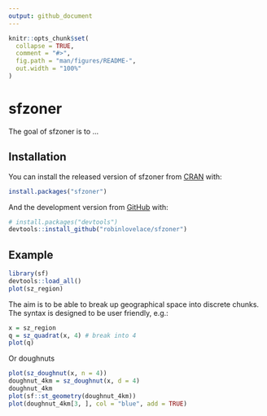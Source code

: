 ```yaml
---
output: github_document
---
```


<!-- README.md is generated from README.Rmd. Please edit that file -->

```r
knitr::opts_chunk$set(
  collapse = TRUE,
  comment = "#>",
  fig.path = "man/figures/README-",
  out.width = "100%"
)
```

# sfzoner

<!-- badges: start -->
<!-- badges: end -->

The goal of sfzoner is to ...

## Installation

You can install the released version of sfzoner from [CRAN](https://CRAN.R-project.org) with:

``` r
install.packages("sfzoner")
```

And the development version from [GitHub](https://github.com/) with:

``` r
# install.packages("devtools")
devtools::install_github("robinlovelace/sfzoner")
```

## Example

```r
library(sf)
devtools::load_all()
plot(sz_region)
```

The aim is to be able to break up geographical space into discrete chunks.
The syntax is designed to be user friendly, e.g.:

```r
x = sz_region
q = sz_quadrat(x, 4) # break into 4
plot(q)
```

Or doughnuts

```r
plot(sz_doughnut(x, n = 4))
doughnut_4km = sz_doughnut(x, d = 4)
doughnut_4km
plot(sf::st_geometry(doughnut_4km))
plot(doughnut_4km[3, ], col = "blue", add = TRUE)
```



